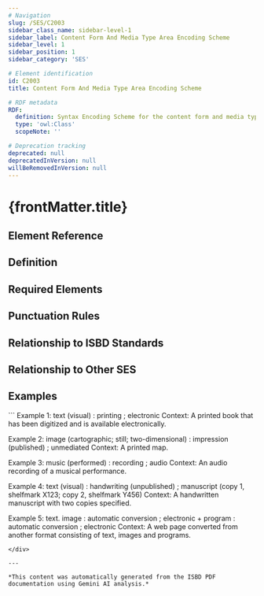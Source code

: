 ```yaml
---
# Navigation
slug: /SES/C2003
sidebar_class_name: sidebar-level-1
sidebar_label: Content Form And Media Type Area Encoding Scheme
sidebar_level: 1
sidebar_position: 1
sidebar_category: 'SES'

# Element identification
id: C2003
title: Content Form And Media Type Area Encoding Scheme

# RDF metadata
RDF:
  definition: Syntax Encoding Scheme for the content form and media type area (Area 0).
  type: 'owl:Class'
  scopeNote: ''

# Deprecation tracking
deprecated: null
deprecatedInVersion: null
willBeRemovedInVersion: null
---
```


# {frontMatter.title}

## Element Reference
<ElementReference frontMatter={frontMatter} />

## Definition

<div className="guid">

</div>

## Required Elements

<div className="guid">

</div>

## Punctuation Rules

<div className="guid">

</div>

## Relationship to ISBD Standards

<div className="guid">

</div>

## Relationship to Other SES

<div className="guid">

</div>

## Examples

<div className="stip">
```
Example 1: text (visual) : printing ; electronic
Context: A printed book that has been digitized and is available electronically.

Example 2: image (cartographic; still; two-dimensional) : impression (published) ; unmediated
Context: A printed map.

Example 3: music (performed) : recording ; audio
Context: An audio recording of a musical performance.

Example 4: text (visual) : handwriting (unpublished) ; manuscript (copy 1, shelfmark X123; copy 2, shelfmark Y456)
Context: A handwritten manuscript with two copies specified.

Example 5: text. image : automatic conversion ; electronic + program : automatic conversion ; electronic
Context:  A web page converted from another format consisting of text, images and programs.
```
</div>

---

*This content was automatically generated from the ISBD PDF documentation using Gemini AI analysis.*
